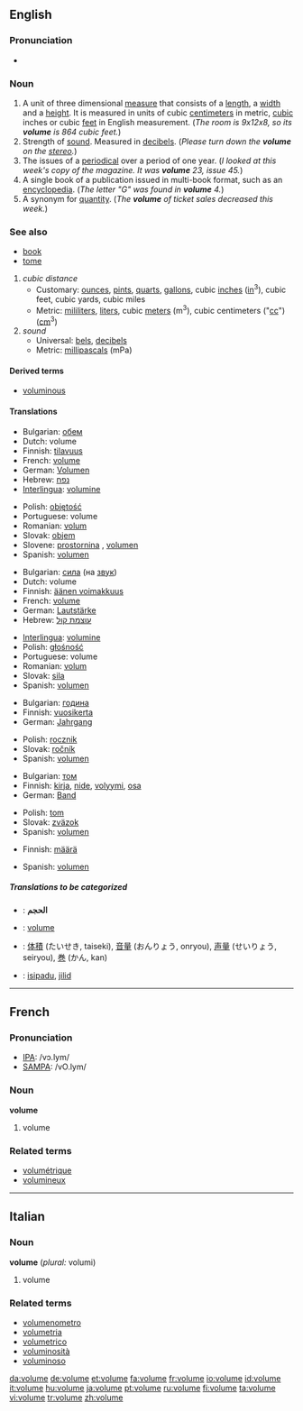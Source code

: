 ==English==

===Pronunciation===
* {{IPA|/vɒljuːm/}}

===Noun===
{{en-noun}}

# A unit of three dimensional [[measure]] that consists of a [[length]], a [[width]] and a [[height]].  It is measured in units of cubic [[centimeter]]s in metric, [[cubic]] inches or cubic [[feet]] in English measurement.  (''The room is 9x12x8, so its '''volume''' is 864 cubic feet.'')
# Strength of [[sound]].  Measured in [[decibel]]s.  (''Please turn down the '''volume''' on the [[stereo]].'')
# The issues of a [[periodical]] over a period of one year.  (''I looked at this week's copy of the magazine.  It was '''volume''' 23, issue 45.'')
# A single book of a publication issued in multi-book format, such as an [[encyclopedia]].  (''The letter "G" was found in '''volume''' 4.'')
# A synonym for [[quantity]]. (''The '''volume''' of ticket sales decreased this week.'')

===See also===
*[[book]]
*[[tome]]
#''cubic distance''
#*Customary: [[ounce]]s, [[pint]]s, [[quart]]s, [[gallon]]s, cubic [[inch]]es ([[in]]<sup>3</sup>), cubic feet, cubic yards, cubic miles
#*Metric: [[mililiter]]s, [[liter]]s, cubic [[meter]]s (m<sup>3</sup>), cubic centimeters ("[[cc]]") ([[cm]]<sup>3</sup>)
#''sound''
#*Universal: [[bel]]s, [[decibel]]s
#*Metric: [[millipascal]]s (mPa)

====Derived terms====
*[[voluminous]]

====Translations====
{{trans-top|A unit of three dimensional measure that consists of a length, a width and a height}}
*Bulgarian: [[обем]] {{m}}
*Dutch: volume {{n}}
*Finnish: [[tilavuus]]
*French: [[volume#French|volume]] {{m}}
*German: [[Volumen]] {{n}}
*Hebrew: [[נפח]] {{m}}
*[[Interlingua]]: [[volumine]]
{{trans-mid}}
*Polish: [[objętość]] {{f}}
*Portuguese: volume {{m}}
*Romanian: [[volum]] {{n}}
*Slovak: [[objem#Slovak|objem]] {{m}}
*Slovene: [[prostornina]] {{f}}, [[volumen]] {{m}}
*Spanish: [[volumen]] {{m}}
{{trans-bottom}}

{{trans-top|Strength of sound}}
*Bulgarian: [[сила]] (на [[звук]]) {{f}}
*Dutch: volume {{n}}
*Finnish: [[äänen voimakkuus]]
*French: [[volume#French|volume]] {{m}}
*German: [[Lautstärke]] {{f}}
*Hebrew: [[עוצמת קול]] {{f}}
{{trans-mid}}
*[[Interlingua]]: [[volumine]]
*Polish: [[głośność]] {{f}}
*Portuguese: volume {{m}}
*Romanian: [[volum]] {{n}}
*Slovak: [[sila#Slovak|sila]] {{f}}
*Spanish: [[volumen]] {{m}}
{{trans-bottom}}

{{trans-top|The issues of a periodical over a period of one year}}
*Bulgarian: [[година]] {{f}}
*Finnish: [[vuosikerta]]
*German: [[Jahrgang]] {{m}}
{{trans-mid}}
*Polish: [[rocznik]] {{m}}
*Slovak: [[ročník#Slovak|ročník]] {{m}}
*Spanish: [[volumen]] {{m}}
{{trans-bottom}}

{{trans-top|A single book of a publication issued in multi-book format, such as an encyclopedia}}
*Bulgarian: [[том]] {{m}}
*Finnish: [[kirja]], [[nide]], [[volyymi]], [[osa]]
*German: [[Band]] {{m}}
{{trans-mid}}
*Polish: [[tom]] {{m}}
*Slovak: [[zväzok#Slovak|zväzok]] {{m}}
*Spanish: [[volumen]] {{m}}
{{trans-bottom}}

{{trans-top|A synonym for quantity}}
*Finnish: [[määrä]]
{{trans-mid}}
*Spanish: [[volumen]] {{m}}
{{trans-bottom}}

=====Translations to be categorized=====
{{checktrans}}
{{top}}
*{{ttbc|Arabic}}: '''الحجم'''
*{{ttbc|Italian}}: [[volume#Italian|volume]] {{m}}
{{mid}}
*{{ttbc|Japanese}}: [[体積]] (たいせき, taiseki), [[音量]] (おんりょう, onryou), [[声量]] (せいりょう, seiryou), [[巻]] (かん, kan)
*{{ttbc|Malay}}: [[isipadu]], [[jilid]]
{{bottom}}

----

==French==

===Pronunciation===
*[[w:IPA|IPA]]: /vɔ.lym/
*[[w:SAMPA|SAMPA]]: /vO.lym/

===Noun===
'''volume''' {{m}}
# volume
===Related terms===
*[[volumétrique]]
*[[volumineux]]

----

==Italian==
===Noun===
'''volume''' {{m}} (''plural:'' volumi)
# volume
===Related terms===
*[[volumenometro]]
*[[volumetria]]
*[[volumetrico]]
*[[voluminosità]]
*[[voluminoso]]

[[da:volume]]
[[de:volume]]
[[et:volume]]
[[fa:volume]]
[[fr:volume]]
[[io:volume]]
[[id:volume]]
[[it:volume]]
[[hu:volume]]
[[ja:volume]]
[[pt:volume]]
[[ru:volume]]
[[fi:volume]]
[[ta:volume]]
[[vi:volume]]
[[tr:volume]]
[[zh:volume]]